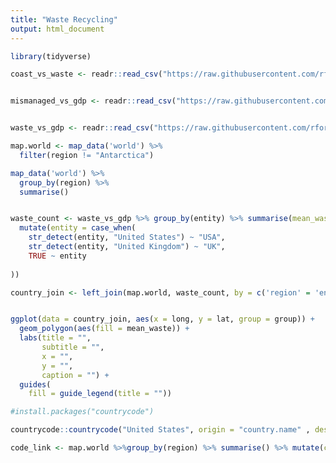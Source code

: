 ```yaml
---
title: "Waste Recycling"
output: html_document
---
```


```r
library(tidyverse)
```



```r
coast_vs_waste <- readr::read_csv("https://raw.githubusercontent.com/rfordatascience/tidytuesday/master/data/2019/2019-05-21/coastal-population-vs-mismanaged-plastic.csv") %>% set_names(janitor::make_clean_names(names(.)))


mismanaged_vs_gdp <- readr::read_csv("https://raw.githubusercontent.com/rfordatascience/tidytuesday/master/data/2019/2019-05-21/per-capita-mismanaged-plastic-waste-vs-gdp-per-capita.csv") %>% set_names(janitor::make_clean_names(names(.)))


waste_vs_gdp <- readr::read_csv("https://raw.githubusercontent.com/rfordatascience/tidytuesday/master/data/2019/2019-05-21/per-capita-plastic-waste-vs-gdp-per-capita.csv") %>% set_names(janitor::make_clean_names(names(.)))
```

```r
map.world <- map_data('world') %>% 
  filter(region != "Antarctica")

map_data('world') %>%
  group_by(region) %>%
  summarise()


waste_count <- waste_vs_gdp %>% group_by(entity) %>% summarise(mean_waste = mean(per_capita_plastic_waste_kilograms_per_person_per_day, na.rm = TRUE)) %>% 
  mutate(entity = case_when(
    str_detect(entity, "United States") ~ "USA",
    str_detect(entity, "United Kingdom") ~ "UK",
    TRUE ~ entity
  
))

country_join <- left_join(map.world, waste_count, by = c('region' = 'entity'))


ggplot(data = country_join, aes(x = long, y = lat, group = group)) +
  geom_polygon(aes(fill = mean_waste)) +
  labs(title = "",
       subtitle = "",
       x = "",
       y = "",
       caption = "") +
  guides(
    fill = guide_legend(title = ""))
```

```r
#install.packages("countrycode")

countrycode::countrycode("United States", origin = "country.name" , destination = "iso3c")

code_link <- map.world %>%group_by(region) %>% summarise() %>% mutate(code = purrr::map_chr(region ,~countrycode::countrycode(.x, origin = "country.name" , destination = "iso3c")))
```

